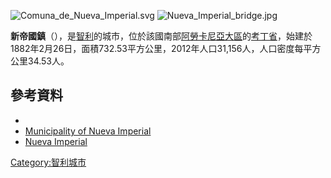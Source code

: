 <!-- 檔案不存在 [[Image:Lemunao.jpg|right]] ，可從英文維基百科取得 -->
[[Image:Comuna_de_Nueva_Imperial.svg|right]]
[[Image:Nueva_Imperial_bridge.jpg|thumb]]

{{Coord|38|44|36|S|72|57|0|W|display=title}}

'''新帝國鎮'''（{{lang-es|Nueva Imperial}}），是[[智利|智利]]的城市，位於該國南部[[阿勞卡尼亞大區|阿勞卡尼亞大區]]的[[考丁省|考丁省]]，始建於1882年2月26日，面積732.53平方公里，2012年人口31,156人，人口密度每平方公里34.53人。

==參考資料==
*{{Cite web |url= http://www.ine.cl/canales/chile_estadistico/censos_poblacion_vivienda/censo_pobl_vivi.php |title= National Statistics Institute |accessdate= 13 December 2010 |language= es |archive-date= 2018-12-25 |archive-url= https://web.archive.org/web/20181225074911/http://www.ine.cl/error-404?aspxerrorpath=%2Fcanales%2Fchile_estadistico%2Fcensos_poblacion_vivienda%2Fcenso_pobl_vivi.php |dead-url= no }}
*[http://www.nuevaimperial.cl Municipality of Nueva Imperial] {{Wayback|url=http://www.nuevaimperial.cl/ |date=20150414055858 }}
* [http://www.nuevaimperial.cl  Nueva Imperial] {{Wayback|url=http://www.nuevaimperial.cl/ |date=20150414055858 }}

{{Chile-geo-stub}}
[[Category:智利城市|Category:智利城市]]